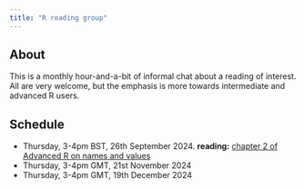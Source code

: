 ---
title: "R reading group"
---

## About 

This is a monthly hour-and-a-bit of informal chat about a reading of interest. All are very welcome, but the emphasis is more towards intermediate and advanced R users.

## Schedule

+ Thursday, 3-4pm BST, 26th September 2024. **reading:** [chapter 2 of Advanced R on names and values](https://adv-r.hadley.nz/names-values.html)
+ Thursday, 3-4pm GMT, 21st November 2024
+ Thursday, 3-4pm GMT, 19th December 2024

